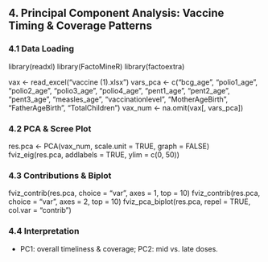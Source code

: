## 4. Principal Component Analysis: Vaccine Timing & Coverage Patterns

### 4.1 Data Loading


library(readxl)
library(FactoMineR)
library(factoextra)

vax <- read_excel("vaccine (1).xlsx")
vars_pca <- c("bcg_age", "polio1_age", "polio2_age", "polio3_age",
              "polio4_age", "pent1_age", "pent2_age", "pent3_age",
              "measles_age", "vaccinationlevel", "MotherAgeBirth",
              "FatherAgeBirth", "TotalChildren")
vax_num <- na.omit(vax[, vars_pca])


### 4.2 PCA & Scree Plot


res.pca <- PCA(vax_num, scale.unit = TRUE, graph = FALSE)
fviz_eig(res.pca, addlabels = TRUE, ylim = c(0, 50))


### 4.3 Contributions & Biplot


fviz_contrib(res.pca, choice = "var", axes = 1, top = 10)
fviz_contrib(res.pca, choice = "var", axes = 2, top = 10)
fviz_pca_biplot(res.pca, repel = TRUE, col.var = "contrib")


### 4.4 Interpretation

- PC1: overall timeliness & coverage; PC2: mid vs. late doses.
